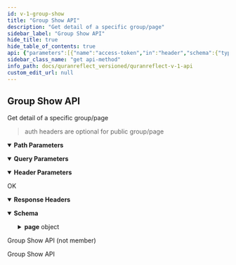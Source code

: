 ```yaml
---
id: v-1-group-show
title: "Group Show API"
description: "Get detail of a specific group/page"
sidebar_label: "Group Show API"
hide_title: true
hide_table_of_contents: true
api: {"parameters":[{"name":"access-token","in":"header","schema":{"type":"string"},"description":"user access token"},{"name":"client","in":"header","schema":{"type":"string"},"description":"client access token"},{"name":"expiry","in":"header","schema":{"type":"string"},"example":"1531315250","description":"timestamp of token expiry"},{"name":"token-type","in":"header","schema":{"type":"string"},"example":"Bearer","description":"access token type"},{"name":"uid","in":"header","schema":{"type":"string"},"example":"user@quranreflect.com","description":"user uid"},{"name":"client_auth_token","in":"query","required":true,"schema":{"type":"string"},"description":"Client API token"},{"schema":{"type":"integer"},"name":"group_id","in":"path","required":true,"description":"group id"}],"responses":{"200":{"description":"OK","headers":{},"content":{"application/json":{"schema":{"type":"object","x-examples":{"Example 1":{"success":true,"data":{"id":271,"name":"my qf api room","description":"test room creating using qf api","active":false,"group":"qfapigroupnamejddww","public":true,"verified":false,"room_avatar_url":null}}},"properties":{"success":{"type":"boolean"},"page":{"type":"object","properties":{"id":{"type":"integer"},"name":{"type":"string"},"description":{"type":"string"},"active":{"type":"boolean"},"group":{"type":"string"},"public":{"type":"boolean"},"verified":{"type":"boolean"},"room_avatar_url":{"nullable":true}}}}},"examples":{"room":{"summary":"Group Show API (not member)","value":{"success":true,"page":{"id":271,"name":"my api room","description":"test room","active":false,"group":"testroom","public":true,"verified":false,"room_avatar_url":null}}},"page":{"summary":"Group Show API","value":{"success":true,"page":{"id":271,"name":"my api room","description":"test room","active":false,"room":"testroom","subdomain":"testroom","public":true,"verified":false,"room_avatar_url":null}}}}}}}},"tags":["Rooms/Group"],"description":"Get detail of a specific group/page\n\n> auth headers are optional for public group/page","operationId":"v1-group-show","method":"get","path":"/v1/groups/{group_id}","servers":[{"url":"https://quranreflect.com","description":"Production"}],"securitySchemes":{"apikey":{"name":"client_auth_token","type":"apiKey","in":"query"}},"info":{"title":"QuranReflect V1 API","description":"QuranReflect V1 APIs allows your app to interact with https://quranreflect.com resources. \n\n ## Getting started \n\n Our APIs are not public and require an API key. Please contact us via email `amer@qreflect.com` to get yours. \n\n ## User-specific APIs  \n\n All user-specific APIs (For example [Creating a post](/operations/post-create)) require the following headers:  \n\n - `access-token` the user access token, this token can be changed with every request. \n\n - `token-type`  value should always be `Bearer`. \n\n - `client` the client token, this too can be changed with every request. \n\n - `expiry` unix timestamp (in seconds) to indicate when access token will expire. \n\n - `uid` user's unique identifier. \n\n - `Authorization`: complete authorization header. Sample value `Bearer eyJhY2Nlc3MtdG9rZW4iOiJ4cjBrb3g1eXdVM3JrelVMZjhVUzlBIiwidG9rZW4tdHlwZSI6IkJlYXJlciIsImNsaWVudCI6IkpQeFJCRTloVmRBbDlTX1BVdEhJN2ciLCJleHBpcnkiOiIxNzA1OTQwNTQ3IiwidWlkIjoiYW1lci5hYmJhc0BtYWlsaW5hdG9yLmNvbSJ9`. \n\n The values of `access-token`, `client`, `expiry`, and `uid` headers will be returned in the response of [User Sign in API](/operations/user-signin).","version":"1.0.0"},"postman":{"name":"Group Show API","description":{"content":"Get detail of a specific group/page\n\n> auth headers are optional for public group/page","type":"text/plain"},"url":{"path":["v1","groups",":group_id"],"host":["{{baseUrl}}"],"query":[{"disabled":false,"description":{"content":"(Required) Client API token","type":"text/plain"},"key":"client_auth_token","value":""}],"variable":[{"disabled":false,"description":{"content":"(Required) group id","type":"text/plain"},"type":"any","value":"","key":"group_id"}]},"header":[{"disabled":false,"description":{"content":"user access token","type":"text/plain"},"key":"access-token","value":""},{"disabled":false,"description":{"content":"client access token","type":"text/plain"},"key":"client","value":""},{"disabled":false,"description":{"content":"timestamp of token expiry","type":"text/plain"},"key":"expiry","value":""},{"disabled":false,"description":{"content":"access token type","type":"text/plain"},"key":"token-type","value":""},{"disabled":false,"description":{"content":"user uid","type":"text/plain"},"key":"uid","value":""},{"key":"Accept","value":"application/json"}],"method":"GET"}}
sidebar_class_name: "get api-method"
info_path: docs/quranreflect_versioned/quranreflect-v-1-api
custom_edit_url: null
---
```



## Group Show API



Get detail of a specific group/page

> auth headers are optional for public group/page

<details style={{"marginBottom":"1rem"}} data-collapsed={false} open={true}><summary style={{}}><strong>Path Parameters</strong></summary><div><ul><ParamsItem className={"paramsItem"} param={{"schema":{"type":"integer"},"name":"group_id","in":"path","required":true,"description":"group id"}}></ParamsItem></ul></div></details><details style={{"marginBottom":"1rem"}} data-collapsed={false} open={true}><summary style={{}}><strong>Query Parameters</strong></summary><div><ul><ParamsItem className={"paramsItem"} param={{"name":"client_auth_token","in":"query","required":true,"schema":{"type":"string"},"description":"Client API token"}}></ParamsItem></ul></div></details><details style={{"marginBottom":"1rem"}} data-collapsed={false} open={true}><summary style={{}}><strong>Header Parameters</strong></summary><div><ul><ParamsItem className={"paramsItem"} param={{"name":"access-token","in":"header","schema":{"type":"string"},"description":"user access token"}}></ParamsItem><ParamsItem className={"paramsItem"} param={{"name":"client","in":"header","schema":{"type":"string"},"description":"client access token"}}></ParamsItem><ParamsItem className={"paramsItem"} param={{"name":"expiry","in":"header","schema":{"type":"string"},"example":"1531315250","description":"timestamp of token expiry"}}></ParamsItem><ParamsItem className={"paramsItem"} param={{"name":"token-type","in":"header","schema":{"type":"string"},"example":"Bearer","description":"access token type"}}></ParamsItem><ParamsItem className={"paramsItem"} param={{"name":"uid","in":"header","schema":{"type":"string"},"example":"user@quranreflect.com","description":"user uid"}}></ParamsItem></ul></div></details><div><ApiTabs><TabItem label={"200"} value={"200"}><div>

OK

</div><details style={{"textAlign":"left","marginBottom":"1rem"}} data-collaposed={true} open={false}><summary style={{}}><strong>Response Headers</strong></summary><ul style={{"marginLeft":"1rem"}}></ul></details><div><MimeTabs schemaType={"response"}><TabItem label={"application/json"} value={"application/json"}><SchemaTabs><TabItem label={"Schema"} value={"Schema"}><details style={{}} data-collapsed={false} open={true}><summary style={{"textAlign":"left"}}><strong>Schema</strong></summary><div style={{"textAlign":"left","marginLeft":"1rem"}}></div><ul style={{"marginLeft":"1rem"}}><SchemaItem collapsible={false} name={"success"} required={false} schemaName={"boolean"} qualifierMessage={undefined} schema={{"type":"boolean"}}></SchemaItem><SchemaItem collapsible={true} className={"schemaItem"}><details style={{}}><summary style={{}}><strong>page</strong><span style={{"opacity":"0.6"}}> object</span></summary><div style={{"marginLeft":"1rem"}}><SchemaItem collapsible={false} name={"id"} required={false} schemaName={"integer"} qualifierMessage={undefined} schema={{"type":"integer"}}></SchemaItem><SchemaItem collapsible={false} name={"name"} required={false} schemaName={"string"} qualifierMessage={undefined} schema={{"type":"string"}}></SchemaItem><SchemaItem collapsible={false} name={"description"} required={false} schemaName={"string"} qualifierMessage={undefined} schema={{"type":"string"}}></SchemaItem><SchemaItem collapsible={false} name={"active"} required={false} schemaName={"boolean"} qualifierMessage={undefined} schema={{"type":"boolean"}}></SchemaItem><SchemaItem collapsible={false} name={"group"} required={false} schemaName={"string"} qualifierMessage={undefined} schema={{"type":"string"}}></SchemaItem><SchemaItem collapsible={false} name={"public"} required={false} schemaName={"boolean"} qualifierMessage={undefined} schema={{"type":"boolean"}}></SchemaItem><SchemaItem collapsible={false} name={"verified"} required={false} schemaName={"boolean"} qualifierMessage={undefined} schema={{"type":"boolean"}}></SchemaItem><SchemaItem collapsible={false} name={"room_avatar_url"} required={false} schemaName={""} qualifierMessage={undefined} schema={{"nullable":true}}></SchemaItem></div></details></SchemaItem></ul></details></TabItem><TabItem label={"Example (from schema)"} value={"Example (from schema)"}><ResponseSamples responseExample={"{\n  \"success\": true,\n  \"page\": {\n    \"id\": 0,\n    \"name\": \"string\",\n    \"description\": \"string\",\n    \"active\": true,\n    \"group\": \"string\",\n    \"public\": true,\n    \"verified\": true\n  }\n}"} language={"json"}></ResponseSamples></TabItem><TabItem label={"room"} value={"room"}><p> Group Show API (not member)</p><ResponseSamples responseExample={"{\n  \"success\": true,\n  \"page\": {\n    \"id\": 271,\n    \"name\": \"my api room\",\n    \"description\": \"test room\",\n    \"active\": false,\n    \"group\": \"testroom\",\n    \"public\": true,\n    \"verified\": false,\n    \"room_avatar_url\": null\n  }\n}"} language={"json"}></ResponseSamples></TabItem><TabItem label={"page"} value={"page"}><p> Group Show API</p><ResponseSamples responseExample={"{\n  \"success\": true,\n  \"page\": {\n    \"id\": 271,\n    \"name\": \"my api room\",\n    \"description\": \"test room\",\n    \"active\": false,\n    \"room\": \"testroom\",\n    \"subdomain\": \"testroom\",\n    \"public\": true,\n    \"verified\": false,\n    \"room_avatar_url\": null\n  }\n}"} language={"json"}></ResponseSamples></TabItem></SchemaTabs></TabItem></MimeTabs></div></TabItem></ApiTabs></div>
      